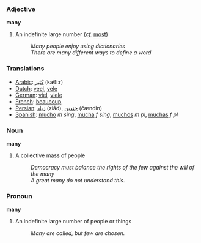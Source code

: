 === Adjective ===

'''many'''

# An indefinite large number (''cf.'' [[most]])
#: ''Many people enjoy using dictionaries''
#: ''There are many different ways to define a word''

=== Translations ===
*[[Arabic]]: [[كَثير]] (kaθiːr)
*[[Dutch]]: [[veel]], [[vele]]
*[[German]]: [[viel]], [[viele]]
*[[French]]: [[beaucoup]]
*[[Persian]]: [[زياد]] (ziād), [[چَندين]] (čændin)
*[[Spanish]]: [[mucho]] ''m'' ''sing'', [[mucha]] ''f'' ''sing'', [[muchos]] ''m'' ''pl'', [[muchas]] ''f'' ''pl''


=== Noun ===

'''many'''

# A collective mass of people
#: ''Democracy must balance the rights of the few against the will of the many''
#: ''A great many do not understand this.''

=== Pronoun ===

'''many'''

# An indefinite large number of people or things
#: ''Many are called, but few are chosen.''
